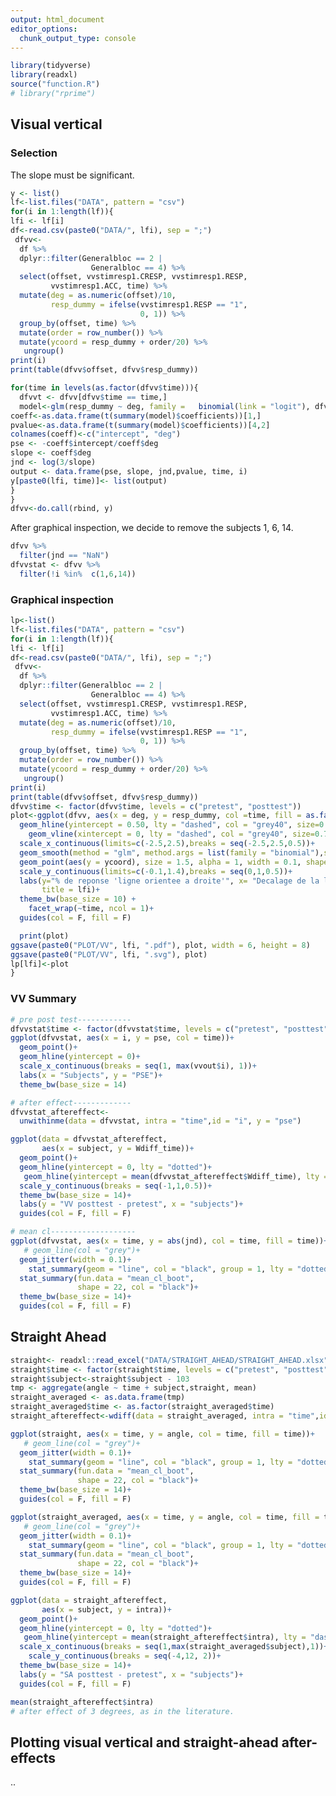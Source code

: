 ```yaml
---
output: html_document
editor_options: 
  chunk_output_type: console
---
```

```r
library(tidyverse)
library(readxl)
source("function.R")
# library("rprime")
```

## Visual vertical

### Selection

The slope must be significant.

```r
y <- list()
lf<-list.files("DATA", pattern = "csv")
for(i in 1:length(lf)){
lfi <- lf[i]
df<-read.csv(paste0("DATA/", lfi), sep = ";")
 dfvv<-
  df %>% 
  dplyr::filter(Generalbloc == 2 | 
                  Generalbloc == 4) %>% 
  select(offset, vvstimresp1.CRESP, vvstimresp1.RESP,
         vvstimresp1.ACC, time) %>% 
  mutate(deg = as.numeric(offset)/10,
         resp_dummy = ifelse(vvstimresp1.RESP == "1",
                             0, 1)) %>% 
  group_by(offset, time) %>% 
  mutate(order = row_number()) %>% 
  mutate(ycoord = resp_dummy + order/20) %>% 
   ungroup()
print(i)
print(table(dfvv$offset, dfvv$resp_dummy))

for(time in levels(as.factor(dfvv$time))){
  dfvvt <- dfvv[dfvv$time == time,]
  model<-glm(resp_dummy ~ deg, family =   binomial(link = "logit"), dfvvt)  
coeff<-as.data.frame(t(summary(model)$coefficients))[1,]
pvalue<-as.data.frame(t(summary(model)$coefficients))[4,2]
colnames(coeff)<-c("intercept", "deg")
pse <- -coeff$intercept/coeff$deg
slope <- coeff$deg
jnd <- log(3/slope)
output <- data.frame(pse, slope, jnd,pvalue, time, i)
y[paste0(lfi, time)]<- list(output)
}
}
dfvv<-do.call(rbind, y)
```

After graphical inspection, we decide to remove the subjects 1, 6, 14. 

```r
dfvv %>% 
  filter(jnd == "NaN")
dfvvstat <- dfvv %>% 
  filter(!i %in%  c(1,6,14))
```

### Graphical inspection

```r
lp<-list()
lf<-list.files("DATA", pattern = "csv")
for(i in 1:length(lf)){
lfi <- lf[i]
df<-read.csv(paste0("DATA/", lfi), sep = ";")
 dfvv<-
  df %>% 
  dplyr::filter(Generalbloc == 2 | 
                  Generalbloc == 4) %>% 
  select(offset, vvstimresp1.CRESP, vvstimresp1.RESP,
         vvstimresp1.ACC, time) %>% 
  mutate(deg = as.numeric(offset)/10,
         resp_dummy = ifelse(vvstimresp1.RESP == "1",
                             0, 1)) %>% 
  group_by(offset, time) %>% 
  mutate(order = row_number()) %>% 
  mutate(ycoord = resp_dummy + order/20) %>% 
   ungroup()
print(i)
print(table(dfvv$offset, dfvv$resp_dummy))
dfvv$time <- factor(dfvv$time, levels = c("pretest", "posttest"))
plot<-ggplot(dfvv, aes(x = deg, y = resp_dummy, col =time, fill = as.factor(order)))+
  geom_hline(yintercept = 0.50, lty = "dashed", col = "grey40", size=0.7)+
    geom_vline(xintercept = 0, lty = "dashed", col = "grey40", size=0.7)+
  scale_x_continuous(limits=c(-2.5,2.5),breaks = seq(-2.5,2.5,0.5))+
  geom_smooth(method = "glm", method.args = list(family = "binomial"),se = F, size=1, fill = "black")+
  geom_point(aes(y = ycoord), size = 1.5, alpha = 1, width = 0.1, shape = 21, col = "black")+
  scale_y_continuous(limits=c(-0.1,1.4),breaks = seq(0,1,0.5))+
  labs(y="% de reponse 'ligne orientee a droite'", x= "Decalage de la ligne \npar rapport a la verticale (deg)",
       title = lfi)+
  theme_bw(base_size = 10) +
    facet_wrap(~time, ncol = 1)+
  guides(col = F, fill = F)

  print(plot)
ggsave(paste0("PLOT/VV", lfi, ".pdf"), plot, width = 6, height = 8)
ggsave(paste0("PLOT/VV", lfi, ".svg"), plot)
lp[lfi]<-plot
}

```

### VV Summary

```r
# pre post test------------
dfvvstat$time <- factor(dfvvstat$time, levels = c("pretest", "posttest"))
ggplot(dfvvstat, aes(x = i, y = pse, col = time))+
  geom_point()+
  geom_hline(yintercept = 0)+
  scale_x_continuous(breaks = seq(1, max(vvout$i), 1))+
  labs(x = "Subjects", y = "PSE")+
  theme_bw(base_size = 14)

# after effect-------------
dfvvstat_aftereffect<-
  unwithinme(data = dfvvstat, intra = "time",id = "i", y = "pse")

ggplot(data = dfvvstat_aftereffect, 
       aes(x = subject, y = Wdiff_time))+
  geom_point()+
  geom_hline(yintercept = 0, lty = "dotted")+
   geom_hline(yintercept = mean(dfvvstat_aftereffect$Wdiff_time), lty = "dashed", col = "blue")+
  scale_y_continuous(breaks = seq(-1,1,0.5))+
  theme_bw(base_size = 14)+
  labs(y = "VV posttest - pretest", x = "subjects")+
  guides(col = F, fill = F)

# mean cl-------------------
ggplot(dfvvstat, aes(x = time, y = abs(jnd), col = time, fill = time))+
   # geom_line(col = "grey")+
  geom_jitter(width = 0.1)+
    stat_summary(geom = "line", col = "black", group = 1, lty = "dotted")+
  stat_summary(fun.data = "mean_cl_boot",
               shape = 22, col = "black")+
  theme_bw(base_size = 14)+
  guides(col = F, fill = F)
```


## Straight Ahead
```r
straight<- readxl::read_excel("DATA/STRAIGHT_AHEAD/STRAIGHT_AHEAD.xlsx")
straight$time <- factor(straight$time, levels = c("pretest", "posttest"))
straight$subject<-straight$subject - 103
tmp <- aggregate(angle ~ time + subject,straight, mean)
straight_averaged <- as.data.frame(tmp)
straight_averaged$time <- as.factor(straight_averaged$time)
straight_aftereffect<-wdiff(data = straight_averaged, intra = "time",id = "subject", y = "angle")

ggplot(straight, aes(x = time, y = angle, col = time, fill = time))+
   # geom_line(col = "grey")+
  geom_jitter(width = 0.1)+
    stat_summary(geom = "line", col = "black", group = 1, lty = "dotted")+
  stat_summary(fun.data = "mean_cl_boot",
               shape = 22, col = "black")+
  theme_bw(base_size = 14)+
  guides(col = F, fill = F)

ggplot(straight_averaged, aes(x = time, y = angle, col = time, fill = time))+
   # geom_line(col = "grey")+
  geom_jitter(width = 0.1)+
    stat_summary(geom = "line", col = "black", group = 1, lty = "dotted")+
  stat_summary(fun.data = "mean_cl_boot",
               shape = 22, col = "black")+
  theme_bw(base_size = 14)+
  guides(col = F, fill = F)

ggplot(data = straight_aftereffect, 
       aes(x = subject, y = intra))+
  geom_point()+
  geom_hline(yintercept = 0, lty = "dotted")+
   geom_hline(yintercept = mean(straight_aftereffect$intra), lty = "dashed", col = "blue")+
  scale_x_continuous(breaks = seq(1,max(straight_averaged$subject),1))+
    scale_y_continuous(breaks = seq(-4,12, 2))+
  theme_bw(base_size = 14)+
  labs(y = "SA posttest - pretest", x = "subjects")+
  guides(col = F, fill = F)

mean(straight_aftereffect$intra)
# after effect of 3 degrees, as in the literature.
```

## Plotting visual vertical and straight-ahead after-effects

..
```r

```

